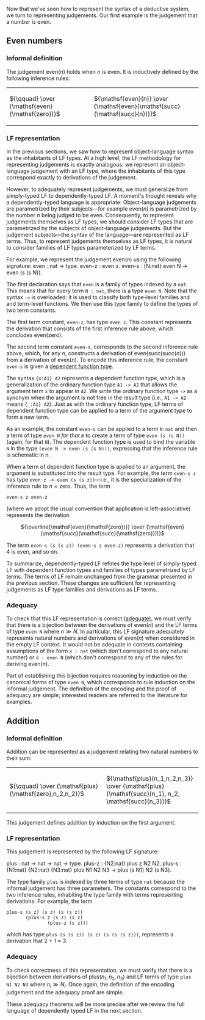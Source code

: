 {{proving metatheorems
  | prev = Simply typed LF
  | prevname = Simply typed LF
  | next = Full LF
  | nextname = Full LF}}

Now that we've seen how to represent the syntax of a deductive system, we turn to representing judgements.  Our first example is the judgement that a number is even.

==Even numbers==

===Informal definition===

The judgement <math>\mathsf{even}(n)</math> holds when <math>\texttt{}n</math> is even.  It is inductively defined by the following inference rules:

<table style="margin-left:auto;margin-right:auto" cellpadding="24">
<tr><td>
<math>{\qquad} \over {\mathsf{even}(\mathsf{zero})}
</math>
</td><td>
<math>
{\mathsf{even}(n)} \over {\mathsf{even}(\mathsf{succ}(\mathsf{succ}(n)))}
</math>
</td></tr>
</table>

===LF representation===

In the previous sections, we saw how to represent object-language syntax as the inhabitants of LF types.  At a high level, the LF methodology for representing judgements is exactly analogous: we represent an object-language judgement with an LF type, where the inhabitants of this type correspond exactly to derivations of the judgement.

However, to adequately represent judgements, we must generalize from simply-typed LF to dependently-typed LF.  A moment's thought reveals why a dependently-typed language is appropriate: Object-language judgements are parametrized by their subjects&mdash;for example <math>\mathsf{even}(n)</math> is parametrized by the number <math>\texttt{}n</math> being judged to be even.  Consequently, to represent judgements themselves as LF types, we should consider LF types that are parametrized by the subjects of object-language judgements.  But the judgement subjects&mdash;the syntax of the language&mdash;are represented as LF terms.  Thus, to represent judgements themselves as LF types, it is natural to consider families of LF types parameterized by LF terms.  

For example, we represent the judgement <math>\mathsf{even}(n)</math> using the following signature:
<twelf hidden="true">
nat : type.
z   : nat.
s   : nat -> nat.
</twelf>
<twelf>
even    : nat -> type.
even-z  : even z.
even-s  : {N:nat} even N -> even (s (s N)).
</twelf>

The first declaration says that <tt>even</tt> is a family of types indexed by a <tt>nat</tt>.  This means that for every term <tt>N : nat</tt>, there is a type <tt>even N</tt>.  Note that the syntax <tt>-></tt> is overloaded: it is used to classify both type-level families and and term-level functions.  We then use this type
family to define the types of two term constants.

The first term constant, <tt>even-z</tt>, has type <tt>even z</tt>.  This constant represents the derivation that consists of the first inference rule above, which concludes <math>\mathsf{even}(\mathsf{zero})</math>.  

The second term constant <tt>even-s</tt>, corresponds to the second inference rule above, which, for any <math>\texttt{}n</math>, constructs a derivation of <math>\mathsf{even}(\mathsf{succ}(\mathsf{succ}(n)))</math> from a derivation of <math>\mathsf{even}(n)</math>.  To encode this inference rule, the constant <tt>even-s</tt> is given a [[dependent type|dependent function type]].  

The syntax <tt>{x:A1} A2</tt> represents a dependent function type, which is a generalization of the ordinary function type <tt>A1 -> A2</tt> that allows the argument term <tt>x</tt> to appear in <tt>A2</tt>.  We write the ordinary function type <tt>-></tt> as a synonym when the argument is not free in the result type (i.e., <tt>A1 -> A2</tt> means <tt>{_:A1} A2</tt>).  Just as with the ordinary function type, LF terms of dependent function type can be applied to a term of the argument type to form a new term.

As an example, the constant <tt>even-s</tt> can be applied to a term <tt>N:nat</tt> and then a term of type 
<tt>even N</tt> ''for that <tt>N</tt>'' to create a term of type <tt>even (s (s N))</tt> (again, for that <tt>N</tt>).  The dependent function type is used to bind the variable <tt>N</tt> in the type <tt>(even N -> even (s (s N)))</tt>, expressing that the inference rule is schematic in <math>\texttt{}n</math>.

When a term of dependent function type is applied to an argument, the argument is substituted into the result type.  For example, the term <tt>even-s z</tt> has type <tt>even z -> even (s (s z))</tt>—i.e., it is the specialization of the inference rule to <math>n = \mathsf{zero}</math>.  Thus, the term

<!-- syntax highlighting looks weird when it's not actually Twelf code -->
<pre>even-s z even-z
</pre>

(where we adopt the usual convention that application is left-associative) represents the derivation

<center>
<math>
{\overline{\mathsf{even}(\mathsf{zero})}}
\over 
{\mathsf{even}(\mathsf{succ}(\mathsf{succ}(\mathsf{zero})))}
</math>
</center>

The term <tt>even-s (s (s z)) (even-s z even-z)</tt> represents a derivation that 4 is even, and so on.

To summarize, dependently-typed LF refines the type level of simply-typed LF with dependent function types and families of types parametrized by LF terms.  The terms of LF remain unchanged from the grammar presented in the previous section.  These changes are sufficient for representing judgements as LF type families and derivations as LF terms.

===Adequacy===

To check that this LF representation is correct ([[adequacy|adequate]]), we must verify that there is a bijection between the derivations of <math>\mathsf{even}(n)</math> and the LF terms of type <tt>even N</tt> where <math>n \gg N</math>.  In particular, this LF signature adequately represents natural numbers and derivations of <math>\mathsf{even}(n)</math> when considered in the empty LF context. It would not be adequate in contexts containing assumptions of the form <tt>x : nat</tt> (which don't correspond to any natural number) or <tt>d : even N</tt> (which don't correspond to any of the rules for deriving <math>\mathsf{even}(n)</math>.

Part of establishing this bijection requires reasoning by induction on the canonical forms of type <tt>even N</tt>, which corresponds to rule induction on the informal judgement.  The definition of the encoding and the proof of adequacy are simple; interested readers are referred to the literature for examples.

{{needs|references to the literature}}

==Addition==

===Informal definition===

Addition can be represented as a judgement relating two natural numbers to their sum:

<table style="margin-left:auto;margin-right:auto" cellpadding="24">
<tr><td>
<math>{\qquad} \over {\mathsf{plus}(\mathsf{zero},n_2,n_2)}
</math>
</td><td>
<math>
{\mathsf{plus}(n_1,n_2,n_3)} \over
{\mathsf{plus}(\mathsf{succ}(n_1), n_2, \mathsf{succ}(n_3))}
</math>
</td></tr>
</table>

This judgement defines addition by induction on the first argument.

===LF representation===

This judgement is represented by the following LF signature:

<twelf>
plus   : nat -> nat -> nat -> type.
plus-z : {N2:nat} plus z N2 N2.
plus-s : {N1:nat} {N2:nat} {N3:nat} plus N1 N2 N3 -> plus (s N1) N2 (s N3).
</twelf>

The type family <tt>plus</tt> is indexed by three terms of type <tt>nat</tt> because the informal judgement has three parameters.  The constants correspond to the two inference rules, inhabiting the type family with terms representing derivations.  For example, the term

<pre>plus-s (s z) (s z) (s (s z)) 
       (plus-s z (s z) (s z) 
               (plus-z (s z)))
</pre>

which has type <tt>plus (s (s z)) (s z) (s (s (s z)))</tt>, represents a derivation that 2 + 1 = 3.

===Adequacy===

To check correctness of this representation, we must verify that there is a bijection between derivations of <math>\mathsf{plus}(n_1,n_2,n_3)</math> and LF terms of type
<tt>plus N1 N2 N3</tt> where <math>n_i \gg N_i</math>.  Once again, the definition of the encoding judgement and the adequacy proof are simple.

These adequacy theorems will be more precise after we review the full language of dependently typed LF in the next section.


{{proving metatheorems
  | prev = Simply typed LF
  | prevname = Simply typed LF
  | next = Full LF
  | nextname = Full LF}}